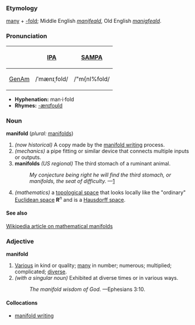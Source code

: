 ===Etymology=== 
[[many]] + [[-fold]]; Middle English ''[[manifeald]]'', Old English ''[[manigfeald]]''.

===Pronunciation===
{| border=1 cellpadding=5
! !! [[w:International Phonetic Alphabet|IPA]] !! [[w:SAMPA|SAMPA]]
|-
! [[GenAm]]
| /ˈmænɪˌfold/ || /"m{nI%fold/
|}

*'''Hyphenation:''' man·i·fold
*'''Rhymes:''' [[Rhymes:English:-ænɪfoʊld|-ænɪfoʊld]]

===Noun===
'''manifold''' (''plural:'' [[manifolds]])
# ''(now historical)'' A copy made by the [[manifold writing]] process.
# ''(mechanics)'' a pipe fitting or similar device that connects multiple inputs or outputs.
# '''manifolds''' ''(US regional)'' The third stomach of a ruminant animal.
#:''My conjecture being right he will find the third stomach, or manifolds, the seat of difficulty.'' —[http://www.cals.ncsu.edu/agexed/aee501/sheep.html]
# ''(mathematics)'' a [[topological space]] that looks locally like the "ordinary" [[Euclidean space]] <b>R</b><sup><var>n</var></sup> and is a [[Hausdorff space]].

====See also====
[[w:Manifold|Wikipedia article on mathematical manifolds]]

===Adjective===
'''manifold'''
# [[Various]] in kind or quality; [[many]] in number; numerous; multiplied; complicated; [[diverse]].
# ''(with a singular noun)'' Exhibited at diverse times or in various ways.
#:''The manifold wisdom of God.'' —Ephesians 3:10.
<!-- defs from Webster 1913 -->

====Collocations====
*[[manifold writing]]